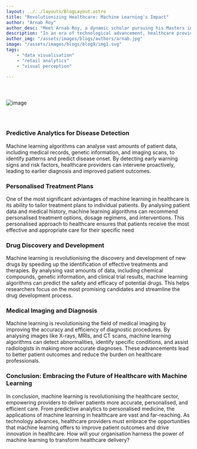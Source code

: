 ```yaml
---
layout: ../../layouts/BlogLayout.astro
title: "Revolutionizing Healthcare: Machine Learning's Impact"
author: "Arnab Roy"
author_desc: "Meet Arnab Roy, a dynamic scholar pursuing his Masters in Data Science and Management from the prestigious institutes, IIT Ropar and IIM Amritsar. With a fervent dedication to mastering the fusion of data science and business acumen, Arnab navigates the realms of academia and industry with unwavering curiosity and a relentless pursuit of excellence. His passion for unlocking insights and driving innovation propels him to explore the cutting edge of data-driven solutions, shaping the future of business intelligence."
description: "In an era of technological advancement, healthcare providers increasingly turn to machine learning as a transformative tool to revolutionise patient care, diagnosis, and treatment methodologies. Throughout this post, we'll delve into the expansive and dynamic landscape of machine learning applications in healthcare, ranging from predictive analytics to the frontier of personalised medicine. Join us as we unravel the transformative potential of machine learning in shaping the future of healthcare delivery and outcomes."
author_img: "/assets/images/blogs/authors/arnab.jpg"
image: "/assets/images/blogs/blog9/img1.svg"
tags:
    - "data visualisation"
    - "retail analytics"
    - "visual perception"

---
```


<img src="/assets/images/blogs/blog9/img1.svg" alt="image" style="margin: 2.56rem auto;"/>

<Quote quote={quote}/>

### Predictive Analytics for Disease Detection

Machine learning algorithms can analyse vast amounts of patient data, including medical records, genetic information, and imaging scans, to identify patterns and predict disease onset. By detecting early warning signs and risk factors, healthcare providers can intervene proactively, leading to earlier diagnosis and improved patient outcomes.

### Personalised Treatment Plans

One of the most significant advantages of machine learning in healthcare is its ability to tailor treatment plans to individual patients. By analysing patient data and medical history, machine learning algorithms can recommend personalised treatment options, dosage regimens, and interventions. This personalised approach to healthcare ensures that patients receive the most effective and appropriate care for their specific need

### Drug Discovery and Development

Machine learning is revolutionising the discovery and development of new drugs by speeding up the identification of effective treatments and therapies. By analysing vast amounts of data, including chemical compounds, genetic information, and clinical trial results, machine learning algorithms can predict the safety and efficacy of potential drugs. This helps researchers focus on the most promising candidates and streamline the drug development process.

### Medical Imaging and Diagnosis

Machine learning is revolutionising the field of medical imaging by improving the accuracy and efficiency of diagnostic procedures. By analysing images like X-rays, MRIs, and CT scans, machine learning algorithms can detect abnormalities, identify specific conditions, and assist radiologists in making more accurate diagnoses. These advancements lead to better patient outcomes and reduce the burden on healthcare professionals.

### Conclusion: Embracing the Future of Healthcare with Machine Learning

In conclusion, machine learning is revolutionising the healthcare sector, empowering providers to deliver patients more accurate, personalised, and efficient care. From predictive analytics to personalised medicine, the applications of machine learning in healthcare are vast and far-reaching. As technology advances, healthcare providers must embrace the opportunities that machine learning offers to improve patient outcomes and drive innovation in healthcare. How will your organisation harness the power of machine learning to transform healthcare delivery?



